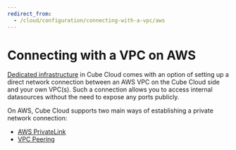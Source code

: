 ```yaml
---
redirect_from:
  - /cloud/configuration/connecting-with-a-vpc/aws
---
```


# Connecting with a VPC on AWS

[Dedicated infrastructure][dedicated-infrastructure] in Cube Cloud comes with
an option of setting up a direct network connection between
an AWS VPC on the Cube Cloud side and your own VPC(s). Such a connection allows you to
access internal datasources without the need to expose any ports publicly.

On AWS, Cube Cloud supports two main ways of establishing a private network connection:

- [AWS PrivateLink][aws-private-link]
- [VPC Peering][aws-vpc-peering]

[dedicated-infrastructure]: /product/deployment/cloud/infrastructure#dedicated-infrastructure
[aws-private-link]: /product/deployment/cloud/vpc/aws/private-link
[aws-vpc-peering]: /product/deployment/cloud/vpc/aws/vpc-peering

